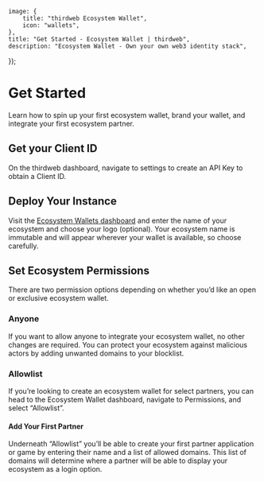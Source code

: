 
	image: {
		title: "thirdweb Ecosystem Wallet",
		icon: "wallets",
	},
	title: "Get Started - Ecosystem Wallet | thirdweb",
	description: "Ecosystem Wallet - Own your own web3 identity stack",
});

# Get Started

Learn how to spin up your first ecosystem wallet, brand your wallet, and integrate your first ecosystem partner.

## Get your Client ID

On the thirdweb dashboard, navigate to settings to create an API Key to obtain a Client ID.

## Deploy Your Instance

Visit the [Ecosystem Wallets dashboard](https://thirdweb.com/dashboard) and enter the name of your ecosystem and choose your logo (optional). Your ecosystem name is immutable and will appear wherever your wallet is available, so choose carefully.

<DocImage src={CreateEcosystemWallet} />

## Set Ecosystem Permissions

There are two permission options depending on whether you’d like an open or exclusive ecosystem wallet.

<DocImage src={EcosystemWalletPermissions} />

### Anyone

If you want to allow anyone to integrate your ecosystem wallet, no other changes are required. You can protect your ecosystem against malicious actors by adding unwanted domains to your blocklist.

### Allowlist

If you’re looking to create an ecosystem wallet for select partners, you can head to the Ecosystem Wallet dashboard, navigate to Permissions, and select “Allowlist”.

#### Add Your First Partner

Underneath “Allowlist” you’ll be able to create your first partner application or game by entering their name and a list of allowed domains. This list of domains will determine where a partner will be able to display your ecosystem as a login option.

<DocImage src={AddAPartner} />
